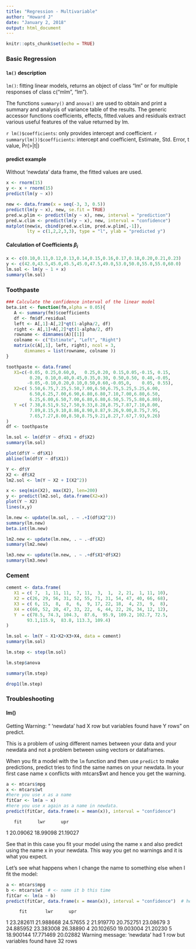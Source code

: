 ```yaml
---
title: "Regression - Multivariable"
author: "Howard J"
date: "January 2, 2018"
output: html_document
---
```


```r
knitr::opts_chunk$set(echo = TRUE)
```

### Basic Regression
#### `lm()` description
`lm()`: fitting linear models, returns an object of class "lm" or for multiple responses of class c("mlm", "lm").  

The functions `summary()` and `anova()` are used to obtain and print a summary and analysis of variance table of the results. The generic accessor functions coefficients, effects, fitted.values and residuals extract various useful features of the value returned by lm.

`r lm()$coefficients`: only provides intercept and coefficient. 
`r summary(lm())$coefficients`: intercept and coefficient, Estimate, Std. Error, t value, Pr(>|t|)

#### predict example
Without 'newdata' data frame, the fitted values are used.
```r
x <- rnorm(15)
y <- x + rnorm(15)
predict(lm(y ~ x))
```

```r
new <- data.frame(x = seq(-3, 3, 0.5))
predict(lm(y ~ x), new, se.fit = TRUE)
pred.w.plim <- predict(lm(y ~ x), new, interval = "prediction")
pred.w.clim <- predict(lm(y ~ x), new, interval = "confidence")
matplot(new$x, cbind(pred.w.clim, pred.w.plim[,-1]),
        lty = c(1,2,2,3,3), type = "l", ylab = "predicted y")
```




#### Calculation of Coefficients $\beta_i$
```r
x <- c(0.10,0.11,0.12,0.13,0.14,0.15,0.16,0.17,0.18,0.20,0.21,0.23)
y <- c(42.0,43.5,45.0,45.5,45.0,47.5,49.0,53.0,50.0,55.0,55.0,60.0)
lm.sol <- lm(y ~ 1 + x)
summary(lm.sol)
```


### Toothpaste
```r
### Calculate the confidence interval of the linear model
beta.int <- function(fm,alpha = 0.05){
   A <- summary(fm)$coefficients
   df <- fm$df.residual
   left <- A[,1]-A[,2]*qt(1-alpha/2, df)
   right <- A[,1]+A[,2]*qt(1-alpha/2, df)
   rowname <- dimnames(A)[[1]]
   colname <- c("Estimate", "Left", "Right")
   matrix(c(A[,1], left, right), ncol = 3,
       dimnames = list(rowname, colname ))  
}
```


```r
toothpaste <- data.frame(
   X1=c(-0.05, 0.25,0.60,0,   0.25,0.20, 0.15,0.05,-0.15, 0.15,
         0.20, 0.10,0.40,0.45,0.35,0.30, 0.50,0.50, 0.40,-0.05,
        -0.05,-0.10,0.20,0.10,0.50,0.60,-0.05,0,    0.05, 0.55),
   X2=c( 5.50,6.75,7.25,5.50,7.00,6.50,6.75,5.25,5.25,6.00,
         6.50,6.25,7.00,6.90,6.80,6.80,7.10,7.00,6.80,6.50,
         6.25,6.00,6.50,7.00,6.80,6.80,6.50,5.75,5.80,6.80),
   Y =c( 7.38,8.51,9.52,7.50,9.33,8.28,8.75,7.87,7.10,8.00,
         7.89,8.15,9.10,8.86,8.90,8.87,9.26,9.00,8.75,7.95,
         7.65,7.27,8.00,8.50,8.75,9.21,8.27,7.67,7.93,9.26)
)
df <- toothpaste
```

```r
lm.sol <- lm(df$Y ~ df$X1 + df$X2)
summary(lm.sol)
```

```r
plot(df$Y ~ df$X1)
abline(lm(df$Y ~ df$X1))
```


```r
Y <- df$Y
X2 <- df$X2
lm2.sol <- lm(Y ~ X2 + I(X2^2))

x <- seq(min(X2), max(X2), len=200)
y <- predict(lm2.sol, data.frame(X2=x))
plot(Y ~ X2)
lines(x,y)
```

```r
lm.new <- update(lm.sol, . ~ .+I(df$X2^2))
summary(lm.new)
beta.int(lm.new)
```


```r
lm2.new <- update(lm.new, . ~ .-df$X2)
summary(lm2.new)
```

```r
lm3.new <- update(lm.new, . ~ .+df$X1*df$X2)
summary(lm3.new)
```


### Cement
```r
cement <- data.frame(
   X1 = c( 7,  1, 11, 11,  7, 11,  3,  1,  2, 21,  1, 11, 10),
   X2 = c(26, 29, 56, 31, 52, 55, 71, 31, 54, 47, 40, 66, 68),
   X3 = c( 6, 15,  8,  8,  6,  9, 17, 22, 18,  4, 23,  9,  8),
   X4 = c(60, 52, 20, 47, 33, 22,  6, 44, 22, 26, 34, 12, 12),
   Y  = c(78.5, 74.3, 104.3,  87.6,  95.9, 109.2, 102.7, 72.5, 
        93.1,115.9,  83.8, 113.3, 109.4)
)

```

```r
lm.sol <- lm(Y ~ X1+X2+X3+X4, data = cement)
summary(lm.sol)
```

```r
lm.step <- step(lm.sol)
```

```r
lm.step$anova
```

```r
summary(lm.step)
```


```r
drop1(lm.step)
```




### Troubleshooting
#### lm()
Getting Warning: “ 'newdata' had X row but variables found have Y rows” on predict.  

This is a problem of using different names between your data and your newdata and not a problem between using vectors or dataframes.

When you fit a model with the `lm` function and then use `predict` to make predictions, predict tries to find the same names on your newdata. In your first case name x conflicts with mtcars$wt and hence you get the warning.

```r
a <- mtcars$mpg
x <- mtcars$wt
#here you use x as a name
fitCar <- lm(a ~ x) 
#here you use x again as a name in newdata.
predict(fitCar, data.frame(x = mean(x)), interval = "confidence") 
```
       fit      lwr      upr
1 20.09062 18.99098 21.19027

See that in this case you fit your model using the name x and also predict using the name x in your newdata. This way you get no warnings and it is what you expect.


Let's see what happens when I change the name to something else when I fit the model:  
```r
a <- mtcars$mpg
b <- mtcars$wt  # <- name it b this time 
fitCar <- lm(a ~ b) 
predict(fitCar, data.frame(x = mean(x)), interval = "confidence")  # here I am using name x as previously
```
         fit       lwr      upr
1  23.282611 21.988668 24.57655
2  21.919770 20.752751 23.08679
3  24.885952 23.383008 26.38890
4  20.102650 19.003004 21.20230
5  18.900144 17.771469 20.02882
Warning message:
'newdata' had 1 row but variables found have 32 rows 

